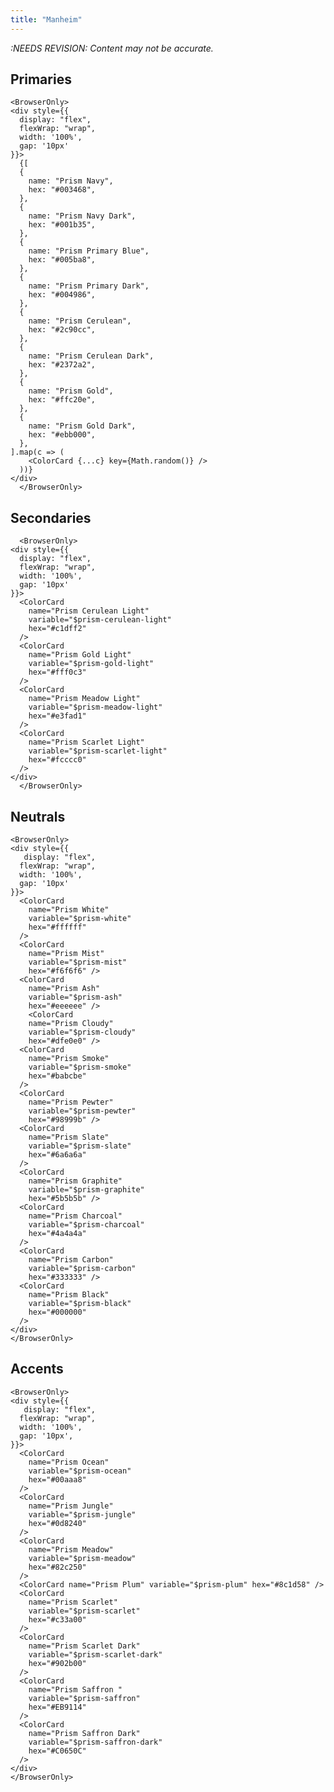 ```yaml
---
title: "Manheim"
---
```


_:NEEDS REVISION: Content may not be accurate._

## Primaries

```example
<BrowserOnly>
<div style={{
  display: "flex",
  flexWrap: "wrap",
  width: '100%',
  gap: '10px'
}}>
  {[
  {
    name: "Prism Navy",
    hex: "#003468",
  },
  {
    name: "Prism Navy Dark",
    hex: "#001b35",
  },
  {
    name: "Prism Primary Blue",
    hex: "#005ba8",
  },
  {
    name: "Prism Primary Dark",
    hex: "#004986",
  },
  {
    name: "Prism Cerulean",
    hex: "#2c90cc",
  },
  {
    name: "Prism Cerulean Dark",
    hex: "#2372a2",
  },
  {
    name: "Prism Gold",
    hex: "#ffc20e",
  },
  {
    name: "Prism Gold Dark",
    hex: "#ebb000",
  },
].map(c => (
    <ColorCard {...c} key={Math.random()} />
  ))}
</div>
  </BrowserOnly>
```

## Secondaries

```example
  <BrowserOnly>
<div style={{
  display: "flex",
  flexWrap: "wrap",
  width: '100%',
  gap: '10px'
}}>
  <ColorCard
    name="Prism Cerulean Light"
    variable="$prism-cerulean-light"
    hex="#c1dff2"
  />
  <ColorCard
    name="Prism Gold Light"
    variable="$prism-gold-light"
    hex="#fff0c3"
  />
  <ColorCard
    name="Prism Meadow Light"
    variable="$prism-meadow-light"
    hex="#e3fad1"
  />
  <ColorCard
    name="Prism Scarlet Light"
    variable="$prism-scarlet-light"
    hex="#fcccc0"
  />
</div>
  </BrowserOnly>
```

## Neutrals

```example
<BrowserOnly>
<div style={{
   display: "flex",
  flexWrap: "wrap",
  width: '100%',
  gap: '10px'
}}>
  <ColorCard
    name="Prism White"
    variable="$prism-white"
    hex="#ffffff"
  />
  <ColorCard
    name="Prism Mist"
    variable="$prism-mist"
    hex="#f6f6f6" />
  <ColorCard
    name="Prism Ash"
    variable="$prism-ash"
    hex="#eeeeee" />
    <ColorCard
    name="Prism Cloudy"
    variable="$prism-cloudy"
    hex="#dfe0e0" />
  <ColorCard
    name="Prism Smoke"
    variable="$prism-smoke"
    hex="#babcbe"
  />
  <ColorCard
    name="Prism Pewter"
    variable="$prism-pewter"
    hex="#98999b" />
  <ColorCard
    name="Prism Slate"
    variable="$prism-slate"
    hex="#6a6a6a"
  />
  <ColorCard
    name="Prism Graphite"
    variable="$prism-graphite"
    hex="#5b5b5b" />
  <ColorCard
    name="Prism Charcoal"
    variable="$prism-charcoal"
    hex="#4a4a4a"
  />
  <ColorCard
    name="Prism Carbon"
    variable="$prism-carbon"
    hex="#333333" />
  <ColorCard
    name="Prism Black"
    variable="$prism-black"
    hex="#000000"
  />
</div>
</BrowserOnly>
```

## Accents

```example
<BrowserOnly>
<div style={{
   display: "flex",
  flexWrap: "wrap",
  width: '100%',
  gap: '10px',
}}>
  <ColorCard
    name="Prism Ocean"
    variable="$prism-ocean"
    hex="#00aaa8"
  />
  <ColorCard
    name="Prism Jungle"
    variable="$prism-jungle"
    hex="#0d8240"
  />
  <ColorCard
    name="Prism Meadow"
    variable="$prism-meadow"
    hex="#82c250"
  />
  <ColorCard name="Prism Plum" variable="$prism-plum" hex="#8c1d58" />
  <ColorCard
    name="Prism Scarlet"
    variable="$prism-scarlet"
    hex="#c33a00"
  />
  <ColorCard
    name="Prism Scarlet Dark"
    variable="$prism-scarlet-dark"
    hex="#902b00"
  />
  <ColorCard
    name="Prism Saffron "
    variable="$prism-saffron"
    hex="#EB9114"
  />
  <ColorCard
    name="Prism Saffron Dark"
    variable="$prism-saffron-dark"
    hex="#C0650C"
  />
</div>
</BrowserOnly>
```
